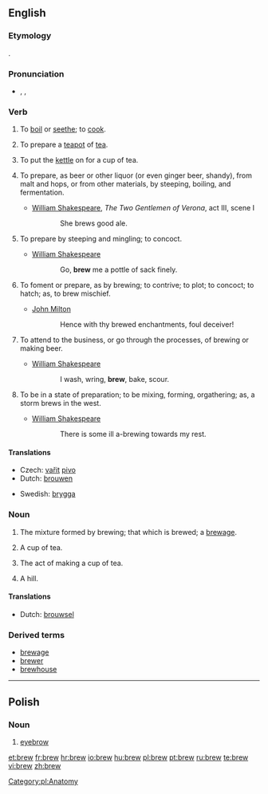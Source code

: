 ==English==

===Etymology===
{{OE.}} {{term|brēowan|lang=ang}}.

===Pronunciation===
*{{enPR|bro͞o}}, {{IPA|/bruː/}}, {{SAMPA|/bru:/}}
*:{{rhymes|uː}}

===Verb===
{{en-verb}}

# {{context|transitive|obsolete}} To [[boil]] or [[seethe]]; to [[cook]].
# {{context|transitive|Commonwealth English}} To prepare a [[teapot]] of [[tea]].
# {{context|transitive|Commonwealth English}} To put the [[kettle]] on for a cup of tea.
# {{context|transitive|Commonwealth English}} To prepare, as beer or other liquor (or even ginger beer, shandy), from malt and hops, or from other materials, by steeping, boiling, and fermentation.
#* [[w:William Shakespeare|William Shakespeare]], ''The Two Gentlemen of Verona'', act III, scene I
#:: She brews good ale.
# {{transitive}} To prepare by steeping and mingling; to concoct.
#* [[w:William Shakespeare|William Shakespeare]]
#:: Go, '''brew''' me a pottle of sack finely.
# {{transitive}} To foment or prepare, as by brewing; to contrive; to plot; to concoct; to hatch; as, to brew mischief.
#* [[w:John Milton|John Milton]]
#:: Hence with thy brewed enchantments, foul deceiver!
# {{intransitive}} To attend to the business, or go through the processes, of brewing or making beer.
#* [[w:William Shakespeare|William Shakespeare]]
#:: I wash, wring, '''brew''', bake, scour.
# {{intransitive}} To be in a state of preparation; to be mixing, forming, orgathering; as, a storm brews in the west.
#* [[w:William Shakespeare|William Shakespeare]]
#:: There is some ill a-brewing towards my rest.

====Translations====
{{trans-top|to prepare liquor}}
*Czech: [[vařit]] [[pivo]] {{i|about beer}}
*Dutch: [[brouwen]]
{{trans-mid}}
*Swedish: [[brygga]]
{{trans-bottom}}

===Noun===
{{en-noun}}

# The mixture formed by brewing; that which is brewed; a [[brewage]].
# {{Commonwealth English}} A cup of tea.
# {{Commonwealth English}} The act of making a cup of tea.
# {{context|UK|colloquial}} A hill.

====Translations====
{{trans-top|something brewed}}
*Dutch: [[brouwsel]] {{n}}
{{trans-mid}}
{{trans-bottom}}

===Derived terms===
*[[brewage]]
*[[brewer]]
*[[brewhouse]]

----

==Polish==

===Noun===
{{infl|pl|noun|g=f}}

# [[eyebrow]]

[[Category:pl:Anatomy]]

[[et:brew]]
[[fr:brew]]
[[hr:brew]]
[[io:brew]]
[[hu:brew]]
[[pl:brew]]
[[pt:brew]]
[[ru:brew]]
[[te:brew]]
[[vi:brew]]
[[zh:brew]]